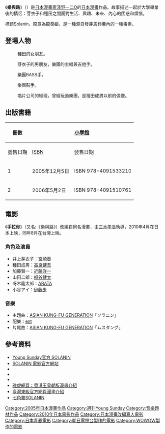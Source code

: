 {{Infobox animanga/Headerofja
|標題 = 樂與路
|圖像 = 
|尺寸 = 
|說明 = 
|日文名稱 = ソラニン
|英文名稱 = Solanin
|假名 = 
|羅馬字 = 
|類型 = [[青春|青春]]、[[青年漫畫|青年漫畫]]
}}
{{Infobox animanga/name
|作品原名= 
|官方譯名= 
|正式譯名= {{flagicon|Taiwan}} SOLANIN
|常用譯名= 
}}
{{Infobox animanga/Manga
|作者 = [[淺野一二O|淺野一二O]]
|出版社 =  {{flagicon|Japan}} [[小學館|小學館]]<br/>{{flagicon|Taiwan}} [[台灣東販|台灣東販]]
|連載雜誌 = [[週刊Young_Sunday|週刊Young Sunday]]
|label = {{flagicon|Japan}} Young Sunday Comics<br/>{{flagicon|Taiwan}} TOHAN NEXT COMICS
|標題 = 
|作畫 = 
|網路 = 
|發售日 = 
|開始 = 2005年
|結束 = 2006年
|冊數 = 全2冊
|話數 = 
|其他 = 
}}
{{Infobox animanga/Footerofja}}

《'''樂與路'''》（{{lang-ja|ソラニン}}）是[[日本漫畫家|日本漫畫家]][[淺野一二O|淺野一二O]]的[[日本漫畫|日本漫畫]]作品。故事描述一起於大學畢業後的情侶：芽衣子和種田之間面對生活、興趣、未來、內心的困惑和煩惱。

標題Solanin，原意為龍葵鹼，是一種源自發芽馬鈴薯內的一種毒素。

== 登場人物 ==
; {{nihongo|井上芽衣子|井上 芽衣子（いのうえ めいこ）}}
: 種田的女朋友。

; {{nihongo|種田成男|種田 成男（たねだ なるお）}}
: 芽衣子的男朋友，樂團的主唱兼吉他手。

; {{nihongo|加藤賢一|加藤 賢一（かとう けんいち）}}
: 樂團BASS手。

; {{nihongo|山田二郎|山田 二郎（やまだ じろう）}}
: 樂團鼓手。

; {{nihongo|冴木隆太郎|冴木 隆太郎（さえき りゅうたろう）}}
: 唱片公司的經理，曾經玩過樂團，是種田成男以前的偶像。

== 出版書籍 ==
{| class="wikitable" style="font-size:small"
!rowspan="2"|冊數
!colspan="2"|{{flagicon|Japan}} [[小學館|小學館]]
!colspan="2"|{{flagicon|Taiwan}} [[台灣東販|台灣東販]]
|-
!發售日期!![[ISBN|ISBN]]!!發售日期!!ISBN
|-
! 1
| 2005年12月5日||ISBN 978-4091533210
| 2006年6月23日||ISBN 986-176-102-0
|-
! 2
| 2006年5月2日||ISBN 978-4091510761
| 2006年9月22日||ISBN 986-176-129-2
|}
== 電影 ==
{{Infobox Film
| 片名=手拉你
| 導演=[[三木孝浩|三木孝浩]]
| 原作=[[淺野一二O|淺野一二O]]
| 主演=[[宮崎葵|宮崎葵]]<br />[[高良健吾|高良健吾]] 等
| 主題曲=[[ASIAN_KUNG-FU_GENERATION|ASIAN KUNG-FU GENERATION]]「[[ソラニン_(曲)|ソラニン]]」
| 攝影= [[近藤龍人|近藤龍人]]
| 片長=126分鐘
| 上映日期={{Flagicon|JPN}} 2010年4月3日 <br>{{flagicon|TWN}} 2010年8月13日
| 製作國={{JPN}}
| 語言=[[日語|日語]]
}}

《'''手拉你'''》（又名:《樂與路》）改編自同名漫畫，由[[三木孝浩|三木孝浩]]執導，2010年4月在日本上映，同年8月在台灣上映。
=== 角色及演員 ===
*井上芽衣子：[[宮崎葵|宮崎葵]]
*種田成男：[[高良健吾|高良健吾]]
*加藤賢一：[[近藤洋一|近藤洋一]]
*山田二郎：[[桐谷健太|桐谷健太]]
*冴木隆太郎：[[ARATA|ARATA]]
*小谷アイ：[[伊藤步|伊藤步]]

===音樂===
*主題曲：[[ASIAN_KUNG-FU_GENERATION|ASIAN KUNG-FU GENERATION]]「ソラニン」
*配樂：[[ent|ent]]
*片尾曲：[[ASIAN_KUNG-FU_GENERATION|ASIAN KUNG-FU GENERATION]]「ムスタング」

== 參考資料 ==
* [https://web.archive.org/web/20090408183957/http://www.youngsunday.com/rensai/comics/soranin.html Young Sunday官方 SOLANIN]{{ja}}
* [https://web.archive.org/web/20100209232140/http://solanin-movie.jp/ SOLANIN 電影官方網站]{{ja}}
* {{Movielink|allcinema|333670}}
* {{Movielink|kinejun|40769}}
* {{Movielink|imdb|1415228}}
*[https://web.archive.org/web/20080808002742/http://hk.soho.yahoo.com/jd_comics/item.html?pc=set140 雅虎網頁：香港玉皇朝版漫畫介紹]{{zh-hk}}
*[http://www.tohan.com.tw/comic_2-3?id=670 臺灣東販官方網頁漫畫介紹] {{Wayback|url=http://www.tohan.com.tw/comic_2-3?id=670 |date=20191106204734 }}{{zh-tw}}
*[https://archive.is/20121130072054/http://blog.roodo.com/7colorfog/archives/1852462.html|lang_zh-TW 七色霧SOLANIN]

{{DEFAULTSORT:Solanin}}

[[Category:2005年日本漫畫作品|Category:2005年日本漫畫作品]]
[[Category:週刊Young_Sunday|Category:週刊Young Sunday]]
[[Category:音樂題材作品|Category:音樂題材作品]]
[[Category:2010年日本電影作品|Category:2010年日本電影作品]]
[[Category:日本漫畫改編真人電影|Category:日本漫畫改編真人電影]]
[[Category:日本青春電影|Category:日本青春電影]]
[[Category:朝日電視台製作的電影|Category:朝日電視台製作的電影]]
[[Category:WOWOW製作的電影|Category:WOWOW製作的電影]]